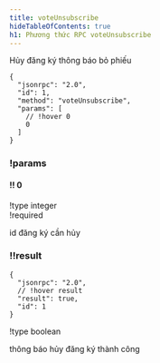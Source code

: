 ```yaml
---
title: voteUnsubscribe
hideTableOfContents: true
h1: Phương thức RPC voteUnsubscribe
---
```


Hủy đăng ký thông báo bỏ phiếu

<APIMethod>

```jsonc !!request
{
  "jsonrpc": "2.0",
  "id": 1,
  "method": "voteUnsubscribe",
  "params": [
    // !hover 0
    0
  ]
}
```

### !params

#### !! 0

!type integer  
!required

id đăng ký cần hủy

### !!result

```jsonc !response
{
  "jsonrpc": "2.0",
  // !hover result
  "result": true,
  "id": 1
}
```

!type boolean

thông báo hủy đăng ký thành công

</APIMethod>
